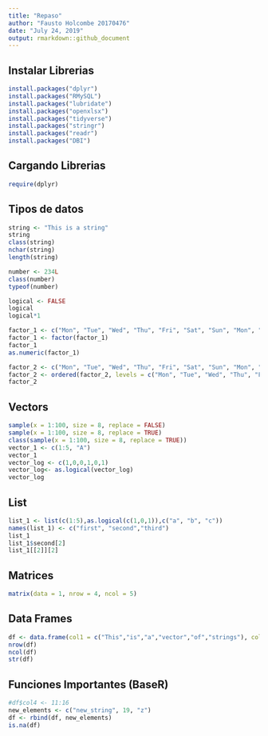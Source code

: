 ```yaml
---
title: "Repaso"
author: "Fausto Holcombe 20170476"
date: "July 24, 2019"
output: rmarkdown::github_document
---
```

## Instalar Librerias

```r
install.packages("dplyr")
install.packages("RMySQL")
install.packages("lubridate")
install.packages("openxlsx")
install.packages("tidyverse")
install.packages("stringr")
install.packages("readr")
install.packages("DBI")
```
## Cargando Librerias
```r
require(dplyr)
```
## Tipos de datos
```r
string <- "This is a string"
string
class(string)
nchar(string)
length(string)
```
```r
number <- 234L
class(number)
typeof(number)
```
```r
logical <- FALSE
logical
logical*1
```
```r
factor_1 <- c("Mon", "Tue", "Wed", "Thu", "Fri", "Sat", "Sun", "Mon", "Tue", "Wed", "Thu", "Fri", "Sat", "Sun", "Wed", "Thu", "Wed", "Thu")
factor_1 <- factor(factor_1)
factor_1
as.numeric(factor_1)
```
```r
factor_2 <- c("Mon", "Tue", "Wed", "Thu", "Fri", "Sat", "Sun", "Mon", "Tue", "Wed", "Thu", "Fri", "Sat", "Sun", "Wed", "Thu", "Wed", "Thu")
factor_2 <- ordered(factor_2, levels = c("Mon", "Tue", "Wed", "Thu", "Fri", "Sat", "Sun"))
factor_2
```
## Vectors
```r
sample(x = 1:100, size = 8, replace = FALSE)
sample(x = 1:100, size = 8, replace = TRUE)
class(sample(x = 1:100, size = 8, replace = TRUE))
vector_1 <- c(1:5, "A")
vector_1
vector_log <- c(1,0,0,1,0,1)
vector_log<- as.logical(vector_log)
vector_log
```
## List
```r
list_1 <- list(c(1:5),as.logical(c(1,0,1)),c("a", "b", "c"))
names(list_1) <- c("first", "second","third")
list_1
list_1$second[2]
list_1[[2]][2]
```
## Matrices
```r
matrix(data = 1, nrow = 4, ncol = 5)
```
## Data Frames
```r
df <- data.frame(col1 = c("This","is","a","vector","of","strings"), col2 = 1:6, col3 = letters[1:6], stringsAsFactors = FALSE)
nrow(df)
ncol(df)
str(df)
```
## Funciones Importantes (BaseR)
```r
#df$col4 <- 11:16
new_elements <- c("new_string", 19, "z")
df <- rbind(df, new_elements)
is.na(df)
```

